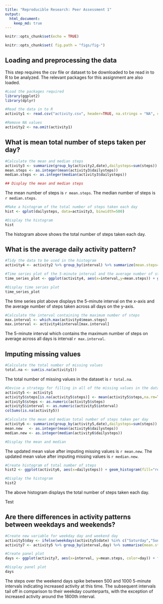 ```yaml
---
title: "Reproducible Research: Peer Assessment 1"
output: 
  html_document:
    keep_md: true
---
```


```r

knitr::opts_chunk$set(echo = TRUE)

knitr::opts_chunk$set( fig.path = "figs/fig-")

```

## Loading and preprocessing the data

This step requires the csv file or dataset to be downloaded to be read in to R to be analyzed. The relevant packages for this assignment are also loaded.

```r
#Load the packages required 
library(ggplot2)
library(dplyr)

#Read the data in to R
activity1 <- read.csv("activity.csv", header=TRUE, na.strings = "NA", colClasses = c("numeric", "Date", "numeric"))

#Remove NA values
activity2 <- na.omit(activity1)
```

## What is mean total number of steps taken per day?

```r
#Calculate the mean and median steps
activity3 <- summarize(group_by(activity2,date),dailysteps=sum(steps))
mean.steps <- as.integer(mean(activity3$dailysteps))
median.steps <- as.integer(median(activity3$dailysteps))
```

```r
## Display the mean and median steps
```

The mean number of steps is `r mean.steps`.
The median number of steps is `r median.steps`.

```r
#Make a histogram of the total number of steps taken each day
hist <- qplot(dailysteps, data=activity3, binwidth=500)

#Display the histogram
hist
```

The histogram above shows the total number of steps taken each day.

## What is the average daily activity pattern?

```r
#Tidy the data to be used in the histogram
activity4 <- activity2 %>% group_by(interval) %>% summarize(mean.steps=mean(steps))

#Time series plot of the 5-minute interval and the average number of steps taken, averaged across all days
time_series_plot <- ggplot(activity4, aes(x=interval,y=mean.steps)) + geom_line(color="red") + labs(title = "Average steps over 5 minute interval", x="5-minute interval", y="Average number of steps across all days")

#Display time series plot
time_series_plot
```

The time series plot above displays the 5-minute interval on the x-axis and the average number of steps taken across all days on the y-axis.


```r
#Calculate the interval containing the maximum number of steps
max.interval <- which.max(activity4$mean.steps)
max.interval <- activity4$interval[max.interval]
```

The 5-minute interval which contains the maximum number of steps on average across all days is interval `r max.interval`.

## Imputing missing values

```r
#Calculate the total number of missing values
total.na <- sum(is.na(activity1))
```

The total number of missing values in the dataset is `r total.na`.

```r
#Devise a strategy for filling in all of the missing values in the dataset
activity5 <- activity1
activity5$steps[is.na(activity5$steps)] <- mean(activity5$steps,na.rm=TRUE)
activity5$steps <- as.numeric(activity5$steps)
activity5$interval <- as.numeric(activity5$interval)
colSums(is.na(activity5))

#Calculate the mean and median total number of steps taken per day
activity6 <- summarize(group_by(activity5,date),dailysteps=sum(steps))
mean.new   <- as.integer(mean(activity6$dailysteps))
median.new <- as.integer(median(activity6$dailysteps))

#Display the mean and median 
```

The updated mean value after imputing missing values is `r mean.new`.
The updated mean value after imputing missing values is `r median.new`.

```r
#Create histogram of total number of steps
hist2 <- ggplot(activity6, aes(x=dailysteps)) + geom_histogram(fill="red", color="black") + ggtitle("Daily Steps")

#Display the histogram 
hist2
```

The above histogram displays the total number of steps taken each day.

Test

## Are there differences in activity patterns between weekdays and weekends?

```r
#Create new variable for weekday day and weekend day
activity5$day <- ifelse(weekdays(activity5$date) %in% c("Saturday","Sunday"), "weekday", "weekend")
activity7 <- activity5 %>% group_by(interval,day) %>% summarise(mean.steps=mean(steps))

#Create panel plot
days <- ggplot(activity7, aes(x=interval, y=mean.steps, color=day)) + facet_grid(day~.) + geom_line() + labs(title="Average weekday/weekend steps over 5-minute interval", x="5-minute interval", y="Average number of steps across all weekday/weekend days")

#Display panel plot
days
```

The steps over the weekend days spike between 500 and 1000 5-minute intervals indicating increased activity at this time. The subsequent intervals tail off in comparison to their weekday counterparts, with the exception of increased activity around the 1800th interval.
